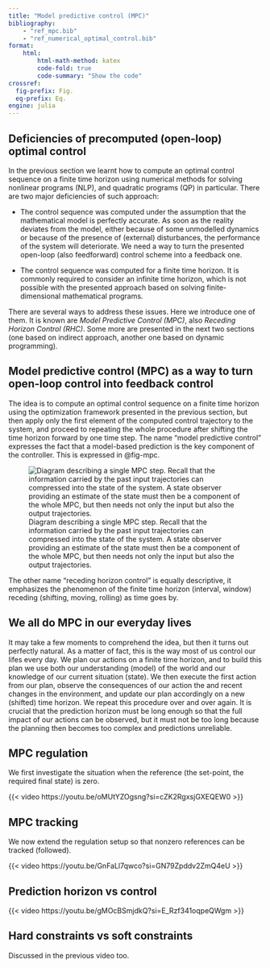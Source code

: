 ```yaml
---
title: "Model predictive control (MPC)"
bibliography: 
    - "ref_mpc.bib"
    - "ref_numerical_optimal_control.bib"
format:
    html:
        html-math-method: katex
        code-fold: true
        code-summary: "Show the code"
crossref:
  fig-prefix: Fig. 
  eq-prefix: Eq.
engine: julia
---
```


## Deficiencies of precomputed (open-loop) optimal control

In the previous section we learnt how to compute an optimal control sequence on a finite time horizon using numerical methods for solving nonlinear programs (NLP), and quadratic programs (QP) in particular. There are two major deficiencies of such approach:

- The control sequence was computed under the assumption that the mathematical model is perfectly accurate. As soon as the reality deviates from the model, either because of some unmodelled dynamics or because of the presence of (external) disturbances, the performance of the system will deteriorate. We need a way to turn the presented open-loop (also feedforward) control scheme into a feedback one.

- The control sequence was computed for a finite time horizon. It is commonly required to consider an infinite time horizon, which is not possible with the presented approach based on solving finite-dimensional mathematical programs.

There are several ways to address these issues. Here we introduce one of them. It is known are *Model Predictive Control (MPC)*, also *Receding Horizon Control (RHC)*. Some more are presented in the next two sections (one based on indirect approach, another one based on dynamic programming).

## Model predictive control (MPC) as a way to turn open-loop control into feedback control

The idea is to compute an optimal control sequence on a finite time horizon using the optimization framework presented in the previous section, but then apply only the first element of the computed control trajectory to the system, and proceed to repeating the whole procedure after shifting the time horizon forward by one time step. The name "model predictive control" expresses the fact that a model-based prediction is the key component of the controller. This is expressed in @fig-mpc.

![Diagram describing a single MPC step. Recall that the information carried by the past input trajectories can compressed into the state of the system. A state observer providing an estimate of the state must then be a component of the whole MPC, but then needs not only the input but also the output trajectories.](figures/mpc.png){#fig-mpc}

The other name "receding horizon control" is equally descriptive, it emphasizes the phenomenon of the finite time horizon (interval, window) receding (shifting, moving, rolling) as time goes by. 

::: {.callout-note}
## We all do MPC in our everyday lives
It may take a few moments to comprehend the idea, but then it turns out perfectly natural. As a matter of fact, this is the way most of us control our lifes every day. We plan our actions on a finite time horizon, and to build this plan we use both our understanding (model) of the world and our knowledge of our current situation (state). We then execute the first action from our plan, observe the consequences of our action the and recent changes in the environment, and update our plan accordingly on a new (shifted) time horizon. We repeat this procedure over and over again. It is crucial that the prediction horizon must be long enough so that the full impact of our actions can be observed, but it must not be too long because the planning then becomes too complex and predictions unreliable. 
:::

## MPC regulation

We first investigate the situation when the reference (the set-point, the required final state) is zero. 

{{< video https://youtu.be/oMUtYZOgsng?si=cZK2RgxsjGXEQEW0 >}}

## MPC tracking

We now extend the regulation setup so that nonzero references can be tracked (followed). 

{{< video https://youtu.be/GnFaLl7qwco?si=GN79Zpddv2ZmQ4eU >}}

## Prediction horizon vs control

{{< video https://youtu.be/gMOcBSmjdkQ?si=E_Rzf341oqpeQWgm >}}

## Hard constraints vs soft constraints

Discussed in the previous video too.
